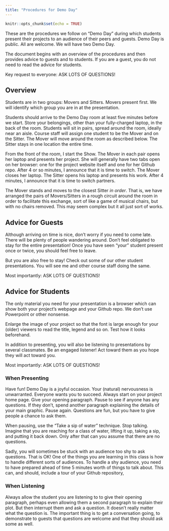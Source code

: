 ```yaml
---
title: "Procedures for Demo Day"
---
```


```r
knitr::opts_chunk$set(echo = TRUE)
```


These are the procedures we follow on "Demo Day" during which students present their projects to an audience of their peers and guests. Demo Day is public. All are welcome. We will have two Demo Day.

The document begins with an overview of the procedures and then provides advice to guests and to students. If you are a guest, you do not need to read the advice for students.

Key request to everyone: ASK LOTS OF QUESTIONS!

## Overview

Students are in two groups: Movers and Sitters. Movers present first. We will identify which group you are in at the presentation.

Students should arrive to the Demo Day room at least five minutes before we start. Store your belongings, other than your fully-charged laptop, in the back of the room. Students will sit in pairs, spread around the room, ideally near an aisle. Course staff will assign one student to be the Mover and on the Sitter. The Mover will move around the room as described below. The Sitter stays in one location the entire time.

From the front of the room, I start the Show. The Mover in each pair opens her laptop and presents her project. She will generally have two tabs open on her browser: one for the project website itself and one for her Github repo. After 4 or so minutes, I announce that it is time to switch. The Mover closes her laptop. The Sitter opens his laptop and presents his work. After 4 minutes, I announce that it is time to switch partners. 

The Mover stands and moves to the closest Sitter *in order*. That is, we have arranged the pairs of Movers/Sitters in a rough circuit around the room in order to facilitate this exchange, sort of like a game of musical chairs, but with no chairs removed. This may seem complex but it all just sort of works. 



## Advice for Guests

Although arriving on time is nice, don't worry if you need to come late. There will be plenty of people wandering around. Don't feel obligated to stay for the entire presentation! Once you have seen "your" student present once or twice, you should feel free to leave. 

But you are also free to stay! Check out some of our other student presentations. You will see me and other course staff doing the same. 

Most importantly: ASK LOTS OF QUESTIONS!

## Advice for Students

The only material you need for your presentation is a browser which can show both your project's webpage and your Github repo. We don't use Powerpoint or other nonsense.

Enlarge the image of your project so that the font is large enough for your (older) viewers to read the title, legend and so on. Test how it looks beforehand.

In addition to presenting, you will also be listening to presentations by several classmates. Be an engaged listener! Act toward them as you hope they will act toward you.

Most importantly: ASK LOTS OF QUESTIONS! 

### When Presenting

Have fun! Demo Day is a joyful occasion. Your (natural) nervousness is unwarranted. Everyone wants you to succeed. Always start on your project home page. Give your opening paragraph. Pause to see if anyone has any questions. If they don't, spend another paragraph explaining the details of your main graphic. Pause again. Questions are fun, but you have to give people a chance to ask them.

When pausing, use the "Take a sip of water" technique. Stop talking. Imagine that you are reaching for a class of water, lifting it up, taking a sip, and putting it back down. Only after that can you assume that there are no questions.

Sadly, you will sometimes be stuck with an audience too shy to ask questions. That is OK! One of the things you are learning in this class is how to handle different sorts of audiences. To handle a shy audience, you need to have prepared ahead of time 5 minutes worth of things to talk about. This can, and should, include a tour of your Github repository,

### When Listening

Always allow the student you are listening to to give their opening paragraph, perhaps even allowing them a second paragraph to explain their plot. But then interrupt them and ask a question. It doesn't really matter what the question is. The important thing is to get a conversation going, to demonstrate to guests that questions are welcome and that they should ask some as well.









